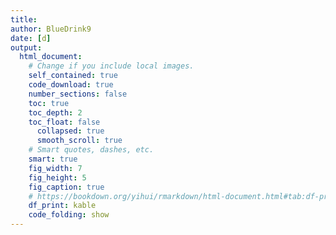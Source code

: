 ```yaml
---
title:
author: BlueDrink9
date: [d]
output:
  html_document:
    # Change if you include local images.
    self_contained: true
    code_download: true
    number_sections: false
    toc: true
    toc_depth: 2
    toc_float: false
      collapsed: true
      smooth_scroll: true
    # Smart quotes, dashes, etc.
    smart: true
    fig_width: 7
    fig_height: 5
    fig_caption: true
    # https://bookdown.org/yihui/rmarkdown/html-document.html#tab:df-print
    df_print: kable
    code_folding: show
---
```


